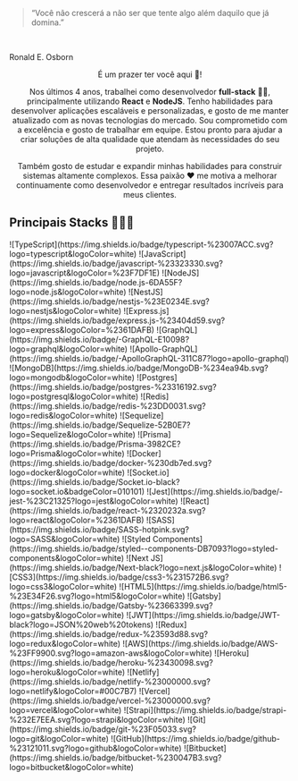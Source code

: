 
<Center className="mt-8 mb-16">
<Title>Olá! Eu sou o Ruan 👋</Title>
</Center>

> “Você não crescerá a não ser que tente algo além daquilo que já domina.” 
<br/>
<p className="text-right font-bold">Ronald E. Osborn</p>

<Center className="mt-12 mb-16">
É um prazer ter você aqui 🤝!

Nos últimos 4 anos, trabalhei como desenvolvedor **full-stack** 👨‍💻,
principalmente utilizando **React** e **NodeJS**. Tenho habilidades para
desenvolver aplicações escaláveis e personalizadas, e gosto de me
manter atualizado com as novas tecnologias do mercado. Sou comprometido
com a excelência e gosto de trabalhar em equipe. Estou pronto para ajudar
a criar soluções de alta qualidade que atendam às necessidades do seu projeto.

Também gosto de estudar e expandir minhas habilidades para construir
sistemas altamente complexos. Essa paixão ❤️ me motiva a melhorar continuamente
como desenvolvedor e entregar resultados incríveis para meus clientes.
</Center>

## Principais Stacks 🧑🏻‍💻
<SkillsContainer>
<SkillRow >
  ![TypeScript](https://img.shields.io/badge/typescript-%23007ACC.svg?logo=typescript&logoColor=white)
  ![JavaScript](https://img.shields.io/badge/javascript-%23323330.svg?logo=javascript&logoColor=%23F7DF1E)
</SkillRow>

<SkillRow>
![NodeJS](https://img.shields.io/badge/node.js-6DA55F?logo=node.js&logoColor=white)
![NestJS](https://img.shields.io/badge/nestjs-%23E0234E.svg?logo=nestjs&logoColor=white)
![Express.js](https://img.shields.io/badge/express.js-%23404d59.svg?logo=express&logoColor=%2361DAFB)
![GraphQL](https://img.shields.io/badge/-GraphQL-E10098?logo=graphql&logoColor=white)
![Apollo-GraphQL](https://img.shields.io/badge/-ApolloGraphQL-311C87?logo=apollo-graphql)
![MongoDB](https://img.shields.io/badge/MongoDB-%234ea94b.svg?logo=mongodb&logoColor=white)
![Postgres](https://img.shields.io/badge/postgres-%23316192.svg?logo=postgresql&logoColor=white)
![Redis](https://img.shields.io/badge/redis-%23DD0031.svg?logo=redis&logoColor=white)
![Sequelize](https://img.shields.io/badge/Sequelize-52B0E7?logo=Sequelize&logoColor=white)
![Prisma](https://img.shields.io/badge/Prisma-3982CE?logo=Prisma&logoColor=white)
![Docker](https://img.shields.io/badge/docker-%230db7ed.svg?logo=docker&logoColor=white)
![Socket.io](https://img.shields.io/badge/Socket.io-black?logo=socket.io&badgeColor=010101)
![Jest](https://img.shields.io/badge/-jest-%23C21325?logo=jest&logoColor=white)
</SkillRow>

<SkillRow>
![React](https://img.shields.io/badge/react-%2320232a.svg?logo=react&logoColor=%2361DAFB)
![SASS](https://img.shields.io/badge/SASS-hotpink.svg?logo=SASS&logoColor=white)
![Styled Components](https://img.shields.io/badge/styled--components-DB7093?logo=styled-components&logoColor=white)
![Next JS](https://img.shields.io/badge/Next-black?logo=next.js&logoColor=white)
![CSS3](https://img.shields.io/badge/css3-%231572B6.svg?logo=css3&logoColor=white)
![HTML5](https://img.shields.io/badge/html5-%23E34F26.svg?logo=html5&logoColor=white)
![Gatsby](https://img.shields.io/badge/Gatsby-%23663399.svg?logo=gatsby&logoColor=white)
![JWT](https://img.shields.io/badge/JWT-black?logo=JSON%20web%20tokens)
![Redux](https://img.shields.io/badge/redux-%23593d88.svg?logo=redux&logoColor=white)
</SkillRow>

<SkillRow>
![AWS](https://img.shields.io/badge/AWS-%23FF9900.svg?logo=amazon-aws&logoColor=white)
![Heroku](https://img.shields.io/badge/heroku-%23430098.svg?logo=heroku&logoColor=white)
![Netlify](https://img.shields.io/badge/netlify-%23000000.svg?logo=netlify&logoColor=#00C7B7)
![Vercel](https://img.shields.io/badge/vercel-%23000000.svg?logo=vercel&logoColor=white)
![Strapi](https://img.shields.io/badge/strapi-%232E7EEA.svg?logo=strapi&logoColor=white)
</SkillRow>

<SkillRow>
![Git](https://img.shields.io/badge/git-%23F05033.svg?logo=git&logoColor=white)
![GitHub](https://img.shields.io/badge/github-%23121011.svg?logo=github&logoColor=white)
![Bitbucket](https://img.shields.io/badge/bitbucket-%230047B3.svg?logo=bitbucket&logoColor=white)
</SkillRow>
</SkillsContainer>